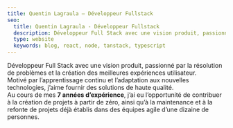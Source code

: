 ```yaml
---
title: Quentin Lagraula — Développeur Fullstack
seo:
  title: Quentin Lagraula - Développeur Fullstack
  description: Développeur Full Stack avec une vision produit, passionné par la résolution de problèmes et la création des meilleures expériences utilisateur
  type: website
  keywords: blog, react, node, tanstack, typescript
---
```


Développeur Full Stack avec une vision produit, passionné par la résolution de problèmes et la création des meilleures expériences utilisateur.  
Motivé par l’apprentissage continu et l’adaptation aux nouvelles technologies, j’aime fournir des solutions de haute qualité.  
Au cours de mes **7 années d’expérience**, j’ai eu l’opportunité de contribuer à la création de projets à partir de zéro, ainsi qu’à la maintenance et
à la refonte de projets déjà établis dans des équipes agile d’une dizaine de personnes.
